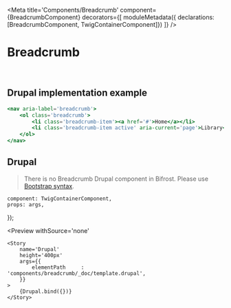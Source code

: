 


<Meta
    title='Components/Breadcrumb'
    component={BreadcrumbComponent}
    decorators={[
        moduleMetadata({ declarations: [BreadcrumbComponent, TwigContainerComponent]})
    ]}
/>


# Breadcrumb

<br/>



## Drupal implementation example

```jsx
<nav aria-label='breadcrumb'>
    <ol class='breadcrumb'>
        <li class='breadcrumb-item'><a href='#'>Home</a></li>
        <li class='breadcrumb-item active' aria-current='page'>Library</li>
    </ol>
</nav>
```



## Drupal

> There is no Breadcrumb Drupal component in Bifrost.
> Please use <a class='bf-link' target='_blank' href='https://getbootstrap.com/docs/4.0/components/breadcrumb/'>Bootstrap syntax</a>.


    component: TwigContainerComponent,
    props: args,
});

<Preview
    withSource='none'
>
    <Story
        name='Drupal'
        height='400px'
        args={{
            elementPath     : 'components/breadcrumb/_doc/template.drupal',
        }}
    >
        {Drupal.bind({})}
    </Story>
</Preview>
